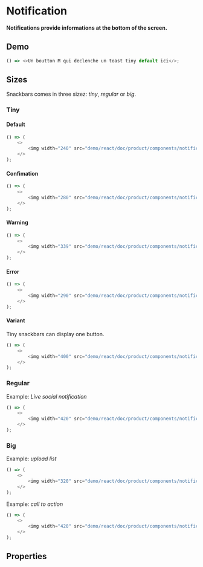 ```javascript import
```

# Notification

**Notifications provide informations at the bottom of the screen.**

## Demo

```javascript jsx withThemeSwitcher
() => <>Un boutton M qui declenche un toast tiny default ici</>;
```

## Sizes

Snackbars comes in three sizez: _tiny_, _regular_ or _big_.

### Tiny

#### Default

```javascript jsx withThemeSwitcher
() => (
    <>
        <img width="240" src="demo/react/doc/product/components/notification-tiny.png" />
    </>
);
```

#### Confimation

```javascript jsx withThemeSwitcher
() => (
    <>
        <img width="280" src="demo/react/doc/product/components/notification-tiny-confirm.png" />
    </>
);
```

#### Warning

```javascript jsx withThemeSwitcher
() => (
    <>
        <img width="339" src="demo/react/doc/product/components/notification-tiny-warning.png" />
    </>
);
```

#### Error

```javascript jsx withThemeSwitcher
() => (
    <>
        <img width="290" src="demo/react/doc/product/components/notification-tiny-error.png" />
    </>
);
```

#### Variant

Tiny snackbars can display one button.

```javascript jsx withThemeSwitcher
() => (
    <>
        <img width="400" src="demo/react/doc/product/components/notification-tiny-with-button.png" />
    </>
);
```

### Regular

Example: _Live social notification_

```javascript jsx withThemeSwitcher
() => (
    <>
        <img width="420" src="demo/react/doc/product/components/notification-regular.png" />
    </>
);
```

### Big

Example: _upload list_

```javascript jsx withThemeSwitcher
() => (
    <>
        <img width="320" src="demo/react/doc/product/components/notification-big-upload.png" />
    </>
);
```

Example: _call to action_

```javascript jsx withThemeSwitcher
() => (
    <>
        <img width="420" src="demo/react/doc/product/components/notification-big-illustrative.png" />
    </>
);
```

## Properties
